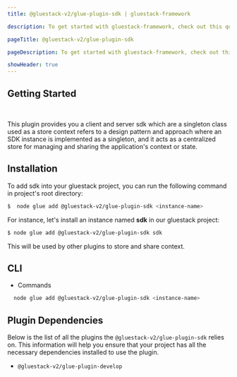 ```yaml
---
title: @gluestack-v2/glue-plugin-sdk | gluestack-framework

description: To get started with gluestack-framework, check out this quick installation guide. It provides simple steps to help you install and use the library in your projects.

pageTitle: @gluestack-v2/glue-plugin-sdk

pageDescription: To get started with gluestack-framework, check out this quick installation guide. It provides simple steps to help you install and use the library in your projects.

showHeader: true
---
```



<Meta title="Plugins/Feature Plugins/glue-plugin-sdk" />

## Getting Started

<br />

This plugin provides you a client and server sdk which are a singleton class used as a store context refers to a design pattern and approach where an SDK instance is implemented as a singleton, and it acts as a centralized store for managing and sharing the application's context or state.

## Installation

To add sdk into your gluestack project, you can run the following command in project's root directory:

```sh
$  node glue add @gluestack-v2/glue-plugin-sdk <instance-name>
```

For instance, let's install an instance named **sdk** in our gluestack project:

```sh
$ node glue add @gluestack-v2/glue-plugin-sdk sdk
```

This will be used by other plugins to store and share context.

## CLI

- Commands

```bash
  node glue add @gluestack-v2/glue-plugin-sdk <instance-name>
```

## Plugin Dependencies

Below is the list of all the plugins the `@gluestack-v2/glue-plugin-sdk` relies on. This information will help you ensure that your project has all the necessary dependencies installed to use the plugin.

- `@gluestack-v2/glue-plugin-develop`
